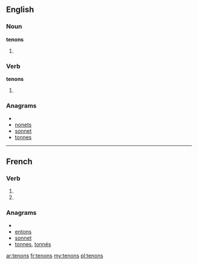 ==English==

===Noun===
'''tenons'''

# {{plural of|[[tenon]]}}

===Verb===
'''tenons'''

# {{third-person singular of|[[tenon]]}}

===Anagrams===
* {{alphagram|ennost}}
* [[nonets#English|nonets]]
* [[sonnet#English|sonnet]]
* [[tonnes#English|tonnes]]

----

==French==

===Verb===
{{fr-verb-form}}

# {{conjugation of|tenir||1|p|pres|ind|lang=fr}}
# {{form of|First-person plural [[imperative]]|tenir|lang=fr}}

===Anagrams===
* {{alphagram|ennost}}
* [[entons#French|entons]]
* [[sonnet#French|sonnet]]
* [[tonnes#French|tonnes]], [[tonnés#French|tonnés]]

[[ar:tenons]]
[[fr:tenons]]
[[my:tenons]]
[[pl:tenons]]